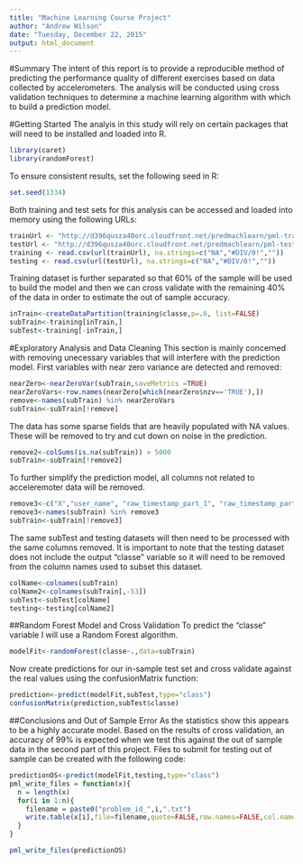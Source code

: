 ```yaml
---
title: "Machine Learning Course Project"
author: "Andrew Wilson"
date: "Tuesday, December 22, 2015"
output: html_document
---
```


#Summary
The intent of this report is to provide a reproducible method of predicting the performance quality of different exercises based on data collected by accelerometers.  The analysis will be conducted using cross validation techniques to determine a machine learning algorithm with which to build a prediction model.

#Getting Started
The analyis in this study will rely on certain packages that will need to be installed and loaded into R.
```r
library(caret)
library(randomForest)
```
To ensure consistent results, set the following seed in R:
```r
set.seed(1334)
```
Both training and test sets for this analysis can be accessed and loaded into memory using the following URLs:
```r
trainUrl <- "http://d396qusza40orc.cloudfront.net/predmachlearn/pml-training.csv"
testUrl <- "http://d396qusza40orc.cloudfront.net/predmachlearn/pml-testing.csv"
training <- read.csv(url(trainUrl), na.strings=c("NA","#DIV/0!",""))
testing <- read.csv(url(testUrl), na.strings=c("NA","#DIV/0!",""))
```
Training dataset is further separated so that 60% of the sample will be used to build the model and then we can cross validate with the remaining 40% of the data in order to estimate the out of sample accuracy.

```r
inTrain<-createDataPartition(training$classe,p=.6, list=FALSE)
subTrain<-training[inTrain,]
subTest<-training[-inTrain,]
```

#Exploratory Analysis and Data Cleaning
This section is mainly concerned with removing unecessary variables that will interfere with the prediction model.  First variables with near zero variance are detected and removed:
```r
nearZero<-nearZeroVar(subTrain,saveMetrics =TRUE)
nearZeroVars<-row.names(nearZero[which(nearZero$nzv=='TRUE'),])
remove<-names(subTrain) %in% nearZeroVars
subTrain<-subTrain[!remove]
```

The data has some sparse fields that are heavily populated with NA values.  These will be removed to try and cut down on noise in the prediction.

```r
remove2<-colSums(is.na(subTrain)) > 5000
subTrain<-subTrain[!remove2]
```
 
To further simplify the prediction model,  all columns not related to acceleremoter data will be removed.
```r
remove3<-c("X","user_name", "raw_timestamp_part_1", "raw_timestamp_part_2", "cvtd_timestamp","num_window")
remove3<-names(subTrain) %in% remove3
subTrain<-subTrain[!remove3]
```

The same subTest and testing datasets will then need to be processed with the same columns removed. It is important to note that the testing dataset does not include the output "classe" variable so it will need to be removed from the column names used to subset this dataset.

```r
colName<-colnames(subTrain)
colName2<-colnames(subTrain[,-53])
subTest<-subTest[colName]
testing<-testing[colName2]
```

##Random Forest Model and Cross Validation
To predict the "classe" variable I will use a Random Forest algorithm.
```r
modelFit<-randomForest(classe~.,data=subTrain)
```
Now create predictions for our in-sample test set and cross validate against the real values using the confusionMatrix function:

```r
prediction<-predict(modelFit,subTest,type="class")
confusionMatrix(prediction,subTest$classe)
```

##Conclusions and Out of Sample Error
As the statistics show this appears to be a highly accurate model.  Based on the results of cross validation, an accuracy of 99% is expected when we test this against the out of sample data in the second part of this project.  Files to submit for testing out of sample can be created with the following code:

```r
predictionOS<-predict(modelFit,testing,type="class")
pml_write_files = function(x){
  n = length(x)
  for(i in 1:n){
    filename = paste0("problem_id_",i,".txt")
    write.table(x[i],file=filename,quote=FALSE,row.names=FALSE,col.names=FALSE)
  }
}

pml_write_files(predictionOS)

```


